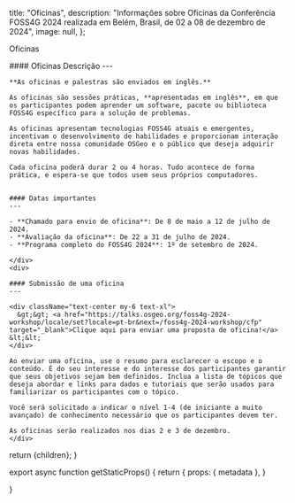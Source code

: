 
  title: "Oficinas",
  description: "Informações sobre Oficinas da Conferência FOSS4G 2024 realizada em Belém, Brasil, de 02 a 08 de dezembro de 2024",
  image: null,
};



<Heading bubble>Oficinas</Heading>


<div className="grid space-y-4 mt-4">
  <div className="grid md:grid-cols-2 gap-4">  
    <div className="">
    #### Oficinas Descrição
    ---

    **As oficinas e palestras são enviados em inglês.**

    As oficinas são sessões práticas, **apresentadas em inglês**, em que os participantes podem aprender um software, pacote ou biblioteca FOSS4G específico para a solução de problemas.

    As oficinas apresentam tecnologias FOSS4G atuais e emergentes, incentivam o desenvolvimento de habilidades e proporcionam interação direta entre nossa comunidade OSGeo e o público que deseja adquirir novas habilidades.

    Cada oficina poderá durar 2 ou 4 horas. Tudo acontece de forma prática, e espera-se que todos usem seus próprios computadores.


    #### Datas importantes
    ---

    - **Chamado para envio de oficina**: De 8 de maio a 12 de julho de 2024.
    - **Avaliação da oficina**: De 22 a 31 de julho de 2024.
    - **Programa completo do FOSS4G 2024**: 1º de setembro de 2024.

    </div>
    <div>

    #### Submissão de uma oficina
    ---

    <div className="text-center my-6 text-xl">
      &gt;&gt; <a href="https://talks.osgeo.org/foss4g-2024-workshop/locale/set?locale=pt-br&next=/foss4g-2024-workshop/cfp" target="_blank">Clique aqui para enviar uma proposta de oficina!</a> &lt;&lt;
    </div>

    Ao enviar uma oficina, use o resumo para esclarecer o escopo e o conteúdo. É do seu interesse e do interesse dos participantes garantir que seus objetivos sejam bem definidos. Inclua a lista de tópicos que deseja abordar e links para dados e tutoriais que serão usados para familiarizar os participantes com o tópico.

    Você será solicitado a indicar o nível 1-4 (de iniciante a muito avançado) de conhecimento necessário que os participantes devem ter.

    As oficinas serão realizados nos dias 2 e 3 de dezembro.
    </div>
  </div>
</div>

  return <MdxLayout metadata={metadata}>{children}</MdxLayout>;
}

export async function getStaticProps() {
  return {
    props: {
      metadata
    },
  }

}
